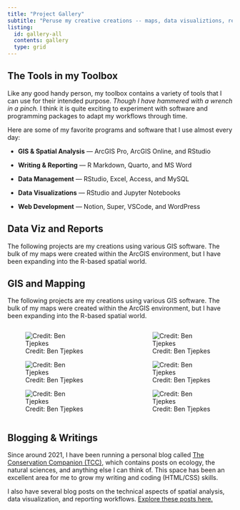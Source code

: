 ---
title: "Project Gallery"
subtitle: "Peruse my creative creations -- maps, data visualiztions, reports, and writings."
listing: 
  id: gallery-all
  contents: gallery
  type: grid
---

## The Tools in my Toolbox

Like any good handy person, my toolbox contains a variety of tools that I can use for their intended purpose. *Though I have hammered with a wrench in a pinch.* I think it is quite exciting to experiment with software and programming packages to adapt my workflows through time. 

Here are some of my favorite programs and software that I use almost every day:

- **GIS & Spatial Analysis** --- ArcGIS Pro, ArcGIS Online, and RStudio

- **Writing & Reporting** --- R Markdown, Quarto, and MS Word

- **Data Management** --- RStudio, Excel, Access, and MySQL

- **Data Visualizations** --- RStudio and Jupyter Notebooks

- **Web Development** --- Notion, Super, VSCode, and WordPress


## Data Viz and Reports

The following projects are my creations using various GIS software. The bulk of my maps were created within the ArcGIS environment, but I have been expanding into the R-based spatial world.

::: {#gallery-all}
:::


## GIS and Mapping

The following projects are my creations using various GIS software. The bulk of my maps were created within the ArcGIS environment, but I have been expanding into the R-based spatial world.

:::: {.columns}

::: {.column width="47.5%"}

![Credit: Ben Tjepkes](img-map-1.jpg)

![Credit: Ben Tjepkes](img-map-4.jpg)

![Credit: Ben Tjepkes](img-map-5.jpg)

:::

::: {.column width="5%"}



:::

::: {.column width="47.5%"}

![Credit: Ben Tjepkes](img-map-2.jpg)

![Credit: Ben Tjepkes](img-map-3.jpg)

![Credit: Ben Tjepkes](img-map-6.jpg)

:::

::::


## Blogging & Writings

Since around 2021, I have been running a personal blog called [The Conservation Companion (TCC)](https://conservationcompanion.com), which contains posts on ecology, the natural sciences, and anything else I can think of. This space has been an excellent area for me to grow my writing and coding (HTML/CSS) skills.

I also have several blog posts on the technical aspects of spatial analysis, data visualization, and reporting workflows. [Explore these posts here.](posts.qmd)
